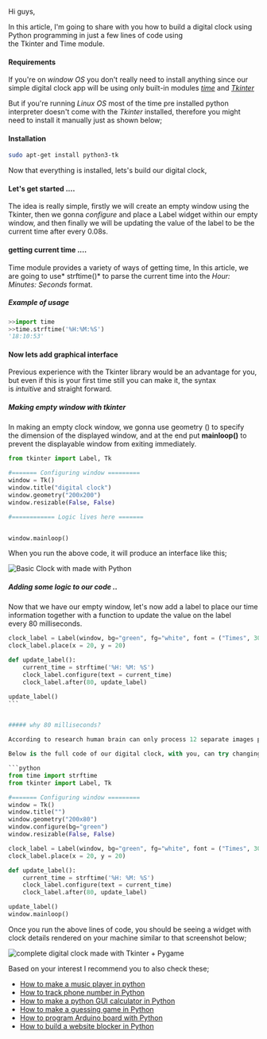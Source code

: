 Hi guys,

In this article, I'm going to share with you how to build a digital clock using Python programming in just a few lines of code using the Tkinter and Time module.

#### Requirements

If you're on *window OS* you don't really need to install anything since our simple digital clock app will be using only built-in modules *[time](https://docs.python.org/3/library/time.html)* and *[Tkinter](https://docs.python.org/3/library/tkinter.html)*

But if you're running *Linux OS* most of the time pre installed python interpreter doesn't come with the *Tkinter* installed, therefore you might need to install it manually just as shown below;

#### Installation

```bash
sudo apt-get install python3-tk
```

Now that everything is installed, lets's build our digital clock,

#### Let's get started ....

The idea is really simple, firstly we will create an empty window using the Tkinter, then we gonna *configure* and place a Label widget within our empty window, and then finally we will be updating the value of the label to be the current time after every 0.08s.

#### getting current time ....

Time module provides a variety of ways of getting time, In this article, we are going to use* strftime()* to parse the current time into the *Hour: Minutes: Seconds* format.

##### Example of usage

```python
>>import time
>>time.strftime('%H:%M:%S')
'18:10:53'
```

#### Now lets add graphical interface

Previous experience with the Tkinter library would be an advantage for you, but even if this is your first time still you can make it, the syntax is *intuitive* and straight forward.

##### Making empty window with tkinter

In making an empty clock window, we gonna use geometry () to specify the dimension of the displayed window, and at the end put **mainloop()** to prevent the displayable window from exiting immediately.

```python
from tkinter import Label, Tk

#======= Configuring window =========
window = Tk()
window.title("digital clock")
window.geometry("200x200")
window.resizable(False, False)

#============ Logic lives here =======


window.mainloop()

```

When you run the above code, it will produce an interface like this;

![Basic Clock with made with Python](basic-clock.png)

##### Adding some logic to our code ..

Now that we have our empty window, let's now add a label to place our time information together with a function to update the value on the label every 80 milliseconds.

```python
clock_label = Label(window, bg="green", fg="white", font = ("Times", 30), relief='flat')
clock_label.place(x = 20, y = 20)

def update_label():
    current_time = strftime('%H: %M: %S')
    clock_label.configure(text = current_time)
    clock_label.after(80, update_label)

update_label()
```​


##### why 80 milliseconds?

According to research human brain can only process 12 separate images per second, anything more than that it will be perceived as a single picture, this is what causes the illusion of motion.

Below is the full code of our digital clock, with you, can try changing the code parameter the way you would like and then press run again.

```python
from time import strftime
from tkinter import Label, Tk

#======= Configuring window =========
window = Tk()
window.title("")
window.geometry("200x80")
window.configure(bg="green")
window.resizable(False, False)

clock_label = Label(window, bg="green", fg="white", font = ("Times", 30, 'bold'), relief='flat')
clock_label.place(x = 20, y = 20)

def update_label():
    current_time = strftime('%H: %M: %S')
    clock_label.configure(text = current_time)
    clock_label.after(80, update_label)

update_label()
window.mainloop()
```

Once you run the above lines of code, you should be seeing a widget with clock details rendered on your machine similar to that screenshot below;

![complete digital clock made with Tkinter + Pygame](finished-clock.png)

Based on your interest I recommend you to also check these;

-   [](https://kalebujordan.com/make-your-own-music-player-in-python/)[How to make a music player in python](https://kalebujordan.com/make-your-own-music-player-in-python/)
-   [How to track phone number in Python](https://kalebujordan.com/how-to-track-phone-number-in-python/)
-   [How to make a python GUI calculator in Python](https://kalebujordan.com/python-gui-calculator/)
-   [How to make a guessing game in Python](https://kalebujordan.com/guessing-game-in-python/)
-   [How to program Arduino board with Python](https://kalebujordan.com/control-your-arduino-board-with-python/)
-   [How to build a website blocker in Python](https://kalebujordan.com/how-to-build-website-blocker-in-python/)
